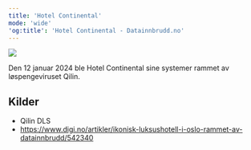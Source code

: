```yaml
---
title: 'Hotel Continental'
mode: 'wide'
'og:title': 'Hotel Continental - Datainnbrudd.no'
---
```


<Frame>
<img src="/images/hotel-continental.png" noZoom/>
</Frame>

Den 12 januar 2024 ble Hotel Continental sine systemer rammet av løspengeviruset Qilin.



## Kilder
- Qilin DLS
- https://www.digi.no/artikler/ikonisk-luksushotell-i-oslo-rammet-av-datainnbrudd/542340
